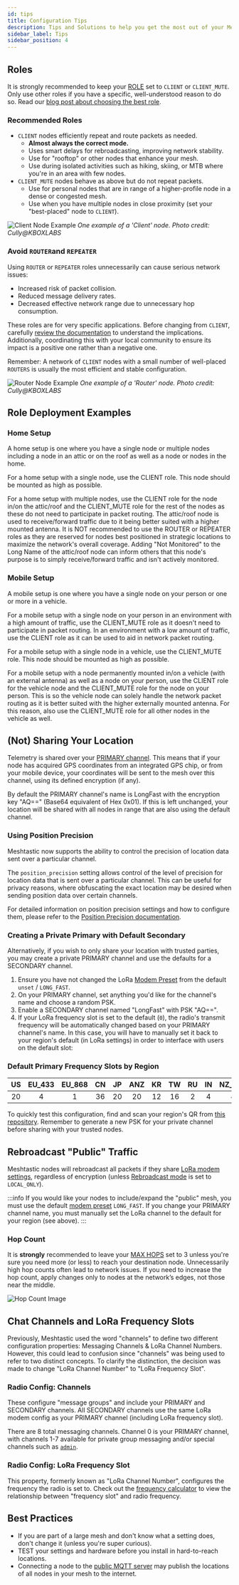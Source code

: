 ```yaml
---
id: tips
title: Configuration Tips
description: Tips and Solutions to help you get the most out of your Meshtastic device and network.
sidebar_label: Tips
sidebar_position: 4
---
```


## Roles

It is strongly recommended to keep your [ROLE](/docs/configuration/radio/device#roles) set to `CLIENT` or `CLIENT_MUTE`. Only use other roles if you have a specific, well-understood reason to do so. Read our [blog post about choosing the best role](/blog/choosing-the-right-device-role/).

### Recommended Roles

- `CLIENT` nodes efficiently repeat and route packets as needed. 
  - **Almost always the correct mode.**
  - Uses smart delays for rebroadcasting, improving network stability.
  - Use for "rooftop" or other nodes that enhance your mesh.
  - Use during isolated activities such as hiking, skiing, or MTB where you're in an area with few nodes.
- `CLIENT_MUTE` nodes behave as above but do not repeat packets.
  - Use for personal nodes that are in range of a higher-profile node in a dense or congested mesh.
  - Use when you have multiple nodes in close proximity (set your "best-placed" node to `CLIENT`).

![Client Node Example](/img/configuration/client.webp)
*One example of a 'Client' node.  Photo credit: Cully@KBOXLABS*

### Avoid `ROUTER`and `REPEATER`

Using `ROUTER` or `REPEATER` roles unnecessarily can cause serious network issues:

- Increased risk of packet collision.
- Reduced message delivery rates.
- Decreased effective network range due to unnecessary hop consumption.

These roles are for very specific applications. Before changing from `CLIENT`, carefully [review the documentation](/docs/configuration/radio/device#roles) to understand the implications. Additionally, coordinating this with your local community to ensure its impact is a positive one rather than a negative one.

Remember: A network of `CLIENT` nodes with a small number of well-placed `ROUTERS` is usually the most efficient and stable configuration.

![Router Node Example](/img/configuration/router.webp)
*One example of a 'Router' node.  Photo credit: Cully@KBOXLABS*

## Role Deployment Examples

### Home Setup

A home setup is one where you have a single node or multiple nodes including a node in an attic or on the roof as well as a node or nodes in the home.

For a home setup with a single node, use the CLIENT role. This node should be mounted as high as possible.

For a home setup with multiple nodes, use the CLIENT role for the node in/on the attic/roof and the CLIENT_MUTE role for the rest of the nodes as these do not need to participate in packet routing. The attic/roof node is used to receive/forward traffic due to it being better suited with a higher mounted antenna. It is NOT recommended to use the ROUTER or REPEATER roles as they are reserved for nodes best positioned in strategic locations to maximize the network's overall coverage. Adding "Not Monitored" to the Long Name of the attic/roof node can inform others that this node's purpose is to simply receive/forward traffic and isn't actively monitored.

### Mobile Setup

A mobile setup is one where you have a single node on your person or one or more in a vehicle. 

For a mobile setup with a single node on your person in an environment with a high amount of traffic, use the CLIENT_MUTE role as it doesn't need to participate in packet routing. In an environment with a low amount of traffic, use the CLIENT role as it can be used to aid in network packet routing.

For a mobile setup with a single node in a vehicle, use the CLIENT_MUTE role. This node should be mounted as high as possible.

For a mobile setup with a node permanently mounted in/on a vehicle (with an external antenna) as well as a node on your person, use the CLIENT role for the vehicle node and the CLIENT_MUTE role for the node on your person. This is so the vehicle node can solely handle the network packet routing as it is better suited with the higher externally mounted antenna. For this reason, also use the CLIENT_MUTE role for all other nodes in the vehicle as well.

## (Not) Sharing Your Location

Telemetry is shared over your [PRIMARY channel](/docs/configuration/radio/channels#role). This means that if your node has acquired GPS coordinates from an integrated GPS chip, or from your mobile device, your coordinates will be sent to the mesh over this channel, using its defined encryption (if any).

By default the PRIMARY channel's name is LongFast with the encryption key "AQ==" (Base64 equivalent of Hex 0x01). If this is left unchanged, your location will be shared with all nodes in range that are also using the default channel.

### Using Position Precision

Meshtastic now supports the ability to control the precision of location data sent over a particular channel.

The `position_precision` setting allows control of the level of precision for location data that is sent over a particular channel. This can be useful for privacy reasons, where obfuscating the exact location may be desired when sending position data over certain channels.

For detailed information on position precision settings and how to configure them, please refer to the [Position Precision documentation](/docs/configuration/radio/channels/#position-precision).

### Creating a Private Primary with Default Secondary

Alternatively, if you wish to only share your location with trusted parties, you may create a private PRIMARY channel and use the defaults for a SECONDARY channel.

1. Ensure you have not changed the LoRa [Modem Preset](/docs/configuration/radio/lora#modem-preset) from the default `unset` / `LONG_FAST`.
2. On your PRIMARY channel, set anything you'd like for the channel's name and choose a random PSK.
3. Enable a SECONDARY channel named "LongFast" with PSK "AQ==".
4. If your LoRa frequency slot is set to the default (`0`), the radio's transmit frequency will be automatically changed based on your PRIMARY channel's name. In this case, you will have to manually set it back to your region's default (in LoRa settings) in order to interface with users on the default slot:

### Default Primary Frequency Slots by Region

| US  | EU_433 | EU_868 | CN  | JP  | ANZ | KR  | TW  | RU  | IN  | NZ_865 | TH  | UA_433 | UA_868 | MY_433 | MY_919 | SG_923 | LORA_24 |
| :-: | :----: | :----: | :-: | :-: | :-: | :-: | :-: | :-: | :-: | :----: | :-: | :----: | :----: | :----: | :----: | :----: | :-----: |
| 20  |   4    |   1    | 36  | 20  | 20  | 12  | 16  |  2  |  4  |   4    | 16  |   6    |   2    |   4    |   16   |   4    |    6    |

To quickly test this configuration, find and scan your region's QR from [this repository](https://github.com/meshtastic/meshtastic/tree/master/static/img/configuration/qr-private-primary-example/). Remember to generate a new PSK for your private channel before sharing with your trusted nodes.

## Rebroadcast "Public" Traffic

Meshtastic nodes will rebroadcast all packets if they share [LoRa modem settings](/docs/configuration/radio/lora#lora-config-values), regardless of encryption (unless [Rebroadcast mode](/docs/configuration/radio/device#rebroadcast-mode) is set to `LOCAL_ONLY`).

:::info
If you would like your nodes to include/expand the "public" mesh, you must use the default [modem preset](/docs/configuration/radio/lora#modem-preset) `LONG_FAST`. If you change your PRIMARY channel name, you must manually set the LoRa channel to the default for your region (see above).
:::

### Hop Count

It is **strongly** recommended to leave your [MAX HOPS](/docs/configuration/radio/lora#max-hops) set to 3 unless you're sure you need more (or less) to reach your destination node. Unnecessarily high hop counts often lead to network issues. If you need to increase the hop count, apply changes only to nodes at the network’s edges, not those near the middle.

![Hop Count Image](/img/configuration/max-hops.webp)

## Chat Channels and LoRa Frequency Slots

Previously, Meshtastic used the word "channels" to define two different configuration properties: Messaging Channels & LoRa Channel Numbers. However, this could lead to confusion since "channels" was being used to refer to two distinct concepts. To clarify the distinction, the decision was made to change "LoRa Channel Number" to "LoRa Frequency Slot".

### Radio Config: Channels

These configure "message groups" and include your PRIMARY and SECONDARY channels. All SECONDARY channels use the same LoRa modem config as your PRIMARY channel (including LoRa frequency slot).

There are 8 total messaging channels. Channel 0 is your PRIMARY channel, with channels 1-7 available for private group messaging and/or special channels such as [`admin`](/docs/configuration/remote-admin).

### Radio Config: LoRa Frequency Slot

This property, formerly known as "LoRa Channel Number", configures the frequency the radio is set to. Check out the [frequency calculator](/docs/overview/radio-settings#frequency-slot-calculator) to view the relationship between "frequency slot" and radio frequency.

## Best Practices

- If you are part of a large mesh and don't know what a setting does, don't change it (unless you're super curious).
- TEST your settings and hardware before you install in hard-to-reach locations.
- Connecting a node to the [public MQTT server](/docs/configuration/module/mqtt#connect-to-the-default-public-server) may publish the locations of all nodes in your mesh to the internet.
